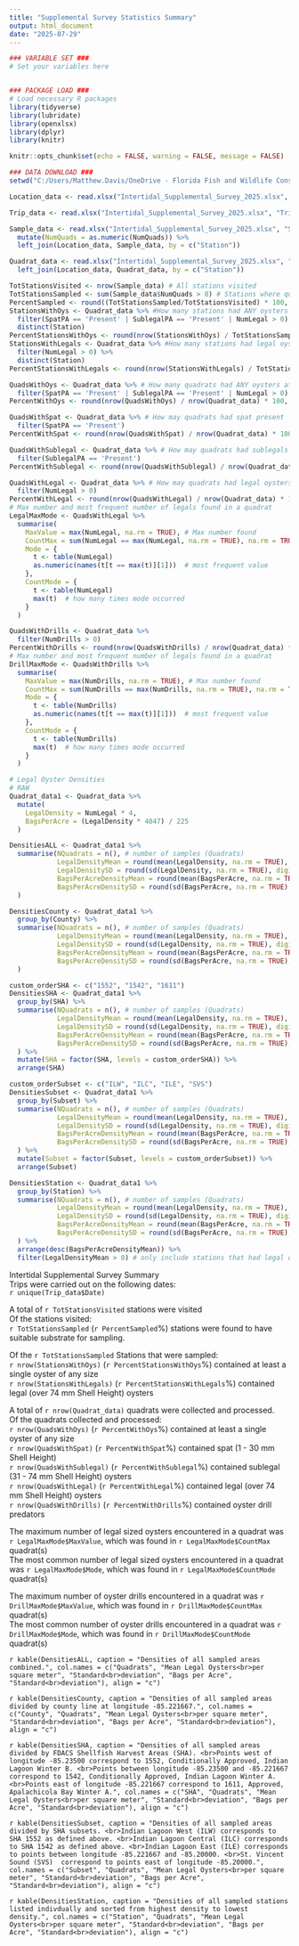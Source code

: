 ```yaml
---
title: "Supplemental Survey Statistics Summary"
output: html_document
date: "2025-07-29"
---
```


```r
### VARIABLE SET ###
# Set your variables here


### PACKAGE LOAD ###
# Load necessary R packages
library(tidyverse)
library(lubridate)
library(openxlsx)
library(dplyr)
library(knitr)

knitr::opts_chunk$set(echo = FALSE, warning = FALSE, message = FALSE)

### DATA DOWNLOAD ###
setwd("C:/Users/Matthew.Davis/OneDrive - Florida Fish and Wildlife Conservation/Documents/Database/Repos/Oyster-Reports/DMFM/ABFW")

Location_data <- read.xlsx("Intertidal_Supplemental_Survey_2025.xlsx", "Location")

Trip_data <- read.xlsx("Intertidal_Supplemental_Survey_2025.xlsx", "Trip", detectDates = TRUE)

Sample_data <- read.xlsx("Intertidal_Supplemental_Survey_2025.xlsx", "Sample") %>%
  mutate(NumQuads = as.numeric(NumQuads)) %>%
  left_join(Location_data, Sample_data, by = c("Station"))

Quadrat_data <- read.xlsx("Intertidal_Supplemental_Survey_2025.xlsx", "Quadrat", cols = 1:8) %>%
  left_join(Location_data, Quadrat_data, by = c("Station"))

```

```r
TotStationsVisited <- nrow(Sample_data) # All stations visited
TotStationsSampled <- sum(Sample_data$NumQuads > 0) # Stations where quadrats were collected
PercentSampled <- round((TotStationsSampled/TotStationsVisited) * 100, digits = 1)
StationsWithOys <- Quadrat_data %>% #How many stations had ANY oysters at all
  filter(SpatPA == 'Present' | SublegalPA == 'Present' | NumLegal > 0) %>%
  distinct(Station)
PercentStationsWithOys <- round(nrow(StationsWithOys) / TotStationsSampled * 100, digits = 1)
StationsWithLegals <- Quadrat_data %>% #How many stations had legal oysters present
  filter(NumLegal > 0) %>%
  distinct(Station)
PercentStationsWithLegals <- round(nrow(StationsWithLegals) / TotStationsSampled * 100, digits = 1)

QuadsWithOys <- Quadrat_data %>% # How many quadrats had ANY oysters at all
  filter(SpatPA == 'Present' | SublegalPA == 'Present' | NumLegal > 0)
PercentWithOys <- round(nrow(QuadsWithOys) / nrow(Quadrat_data) * 100, digits = 1)

QuadsWithSpat <- Quadrat_data %>% # How may quadrats had spat present
  filter(SpatPA == 'Present')
PercentWithSpat <- round(nrow(QuadsWithSpat) / nrow(Quadrat_data) * 100, digits = 1)

QuadsWithSublegal <- Quadrat_data %>% # How may quadrats had sublegals present
  filter(SublegalPA == 'Present')
PercentWithSublegal <- round(nrow(QuadsWithSublegal) / nrow(Quadrat_data) * 100, digits = 1)

QuadsWithLegal <- Quadrat_data %>% # How may quadrats had legal oysters present
  filter(NumLegal > 0)
PercentWithLegal <- round(nrow(QuadsWithLegal) / nrow(Quadrat_data) * 100, digits = 1)
# Max number and most frequent number of legals found in a quadrat
LegalMaxMode <- QuadsWithLegal %>%
  summarise(
    MaxValue = max(NumLegal, na.rm = TRUE), # Max number found
    CountMax = sum(NumLegal == max(NumLegal, na.rm = TRUE), na.rm = TRUE), # how many times the max was found
    Mode = {
      t <- table(NumLegal)
      as.numeric(names(t[t == max(t)][1]))  # most frequent value
    },
    CountMode = {
      t <- table(NumLegal)
      max(t)  # how many times mode occurred
    }
  )

QuadsWithDrills <- Quadrat_data %>%
  filter(NumDrills > 0)
PercentWithDrills <- round(nrow(QuadsWithDrills) / nrow(Quadrat_data) * 100, digits = 1)
# Max number and most frequent number of legals found in a quadrat
DrillMaxMode <- QuadsWithDrills %>%
  summarise(
    MaxValue = max(NumDrills, na.rm = TRUE), # Max number found
    CountMax = sum(NumDrills == max(NumDrills, na.rm = TRUE), na.rm = TRUE), # how many times the max was found
    Mode = {
      t <- table(NumDrills)
      as.numeric(names(t[t == max(t)][1]))  # most frequent value
    },
    CountMode = {
      t <- table(NumDrills)
      max(t)  # how many times mode occurred
    }
  )

# Legal Oyster Densities
# RAW
Quadrat_data1 <- Quadrat_data %>%
  mutate(
    LegalDensity = NumLegal * 4,
    BagsPerAcre = (LegalDensity * 4047) / 225
  )

DensitiesALL <- Quadrat_data1 %>%
  summarise(NQuadrats = n(), # number of samples (Quadrats)
            LegalDensityMean = round(mean(LegalDensity, na.rm = TRUE), digits = 1),
            LegalDensitySD = round(sd(LegalDensity, na.rm = TRUE), digits = 1),
            BagsPerAcreDensityMean = round(mean(BagsPerAcre, na.rm = TRUE), digits = 1),
            BagsPerAcreDensitySD = round(sd(BagsPerAcre, na.rm = TRUE), digits = 1)
  )

DensitiesCounty <- Quadrat_data1 %>%
  group_by(County) %>%
  summarise(NQuadrats = n(), # number of samples (Quadrats)
            LegalDensityMean = round(mean(LegalDensity, na.rm = TRUE), digits = 1),
            LegalDensitySD = round(sd(LegalDensity, na.rm = TRUE), digits = 1),
            BagsPerAcreDensityMean = round(mean(BagsPerAcre, na.rm = TRUE), digits = 1),
            BagsPerAcreDensitySD = round(sd(BagsPerAcre, na.rm = TRUE), digits = 1)
  ) 

custom_orderSHA <- c("1552", "1542", "1611")
DensitiesSHA <- Quadrat_data1 %>%
  group_by(SHA) %>%
  summarise(NQuadrats = n(), # number of samples (Quadrats)
            LegalDensityMean = round(mean(LegalDensity, na.rm = TRUE), digits = 1),
            LegalDensitySD = round(sd(LegalDensity, na.rm = TRUE), digits = 1),
            BagsPerAcreDensityMean = round(mean(BagsPerAcre, na.rm = TRUE), digits = 1),
            BagsPerAcreDensitySD = round(sd(BagsPerAcre, na.rm = TRUE), digits = 1)
  ) %>%
  mutate(SHA = factor(SHA, levels = custom_orderSHA)) %>%
  arrange(SHA)

custom_orderSubset <- c("ILW", "ILC", "ILE", "SVS")
DensitiesSubset <- Quadrat_data1 %>%
  group_by(Subset) %>%
  summarise(NQuadrats = n(), # number of samples (Quadrats)
            LegalDensityMean = round(mean(LegalDensity, na.rm = TRUE), digits = 1),
            LegalDensitySD = round(sd(LegalDensity, na.rm = TRUE), digits = 1),
            BagsPerAcreDensityMean = round(mean(BagsPerAcre, na.rm = TRUE), digits = 1),
            BagsPerAcreDensitySD = round(sd(BagsPerAcre, na.rm = TRUE), digits = 1)
  ) %>%
  mutate(Subset = factor(Subset, levels = custom_orderSubset)) %>%
  arrange(Subset)

DensitiesStation <- Quadrat_data1 %>%
  group_by(Station) %>%
  summarise(NQuadrats = n(), # number of samples (Quadrats)
            LegalDensityMean = round(mean(LegalDensity, na.rm = TRUE), digits = 1),
            LegalDensitySD = round(sd(LegalDensity, na.rm = TRUE), digits = 1),
            BagsPerAcreDensityMean = round(mean(BagsPerAcre, na.rm = TRUE), digits = 1),
            BagsPerAcreDensitySD = round(sd(BagsPerAcre, na.rm = TRUE), digits = 1)
  ) %>%
  arrange(desc(BagsPerAcreDensityMean)) %>%
  filter(LegalDensityMean > 0) # only include stations that had legal oysters present

```


Intertidal Supplemental Survey Summary <br>
Trips were carried out on the following dates: <br>
`r unique(Trip_data$Date)`

A total of `r TotStationsVisited` stations were visited <br>
Of the stations visited: <br> 
`r TotStationsSampled` (`r PercentSampled`%) stations were found to have suitable substrate for sampling. <br>

Of the `r TotStationsSampled` Stations that were sampled: <br>
`r nrow(StationsWithOys)` (`r PercentStationsWithOys`%) contained at least a single oyster of any size  <br>
`r nrow(StationsWithLegals)` (`r PercentStationsWithLegals`%) contained legal (over 74 mm Shell Height) oysters  <br>

A total of `r nrow(Quadrat_data)` quadrats were collected and processed. <br>
Of the quadrats collected and processed:  <br>
`r nrow(QuadsWithOys)` (`r PercentWithOys`%) contained at least a single oyster of any size  <br>
`r nrow(QuadsWithSpat)` (`r PercentWithSpat`%) contained spat (1 - 30 mm Shell Height)  <br>
`r nrow(QuadsWithSublegal)` (`r PercentWithSublegal`%) contained sublegal (31 - 74 mm Shell Height) oysters  <br>
`r nrow(QuadsWithLegal)` (`r PercentWithLegal`%) contained legal (over 74 mm Shell Height) oysters  <br>
`r nrow(QuadsWithDrills)` (`r PercentWithDrills`%) contained oyster drill predators  <br>

The maximum number of legal sized oysters encountered in a quadrat was `r LegalMaxMode$MaxValue`, which was found in `r LegalMaxMode$CountMax` quadrat(s)<br>
The most common number of legal sized oysters encountered in a quadrat was `r LegalMaxMode$Mode`, which was found in `r LegalMaxMode$CountMode` quadrat(s)<br>

The maximum number of oyster drills encountered in a quadrat was `r DrillMaxMode$MaxValue`, which was found in `r DrillMaxMode$CountMax` quadrat(s)<br>
The most common number of oyster drills encountered in a quadrat was `r DrillMaxMode$Mode`, which was found in `r DrillMaxMode$CountMode` quadrat(s)<br>

`r kable(DensitiesALL, caption = "Densities of all sampled areas combined.", col.names = c("Quadrats", "Mean Legal Oysters<br>per square meter", "Standard<br>deviation", "Bags per Acre", "Standard<br>deviation"), align = "c")`

`r kable(DensitiesCounty, caption = "Densities of all sampled areas divided by county line at longitude -85.221667.", col.names = c("County", "Quadrats", "Mean Legal Oysters<br>per square meter", "Standard<br>deviation", "Bags per Acre", "Standard<br>deviation"), align = "c")`

`r kable(DensitiesSHA, caption = "Densities of all sampled areas divided by FDACS Shellfish Harvest Areas (SHA). <br>Points west of longitude -85.23500 correspond to 1552, Conditionally Approved, Indian Lagoon Winter B. <br>Points between longitude -85.23500 and -85.221667 correspond to 1542, Conditionally Approved, Indian Lagoon Winter A. <br>Points east of longitude -85.221667 correspond to 1611, Approved, Apalachicola Bay Winter A.", col.names = c("SHA", "Quadrats", "Mean Legal Oysters<br>per square meter", "Standard<br>deviation", "Bags per Acre", "Standard<br>deviation"), align = "c")`

`r kable(DensitiesSubset, caption = "Densities of all sampled areas divided by SHA subsets. <br>Indian Lagoon West (ILW) corresponds to SHA 1552 as defined above. <br>Indian Lagoon Central (ILC) corresponds to SHA 1542 as defined above. <br>Indian Lagoon East (ILE) corresponds to points between longitude -85.221667 and -85.20000. <br>St. Vincent Sound (SVS)  correspond to points east of longitude -85.20000.", col.names = c("Subset", "Quadrats", "Mean Legal Oysters<br>per square meter", "Standard<br>deviation", "Bags per Acre", "Standard<br>deviation"), align = "c")`

`r kable(DensitiesStation, caption = "Densities of all sampled stations listed indivdually and sorted from highest density to lowest density.", col.names = c("Station", "Quadrats", "Mean Legal Oysters<br>per square meter", "Standard<br>deviation", "Bags per Acre", "Standard<br>deviation"), align = "c")`